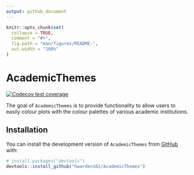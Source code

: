```yaml
---
output: github_document
---
```


<!-- README.md is generated from README.Rmd. Please edit that file -->

```r
knitr::opts_chunk$set(
  collapse = TRUE,
  comment = "#>",
  fig.path = "man/figures/README-",
  out.width = "100%"
)
```

# AcademicThemes

<!-- badges: start -->
[![Codecov test coverage](https://codecov.io/gh/hwarden162/AcademicThemes/branch/main/graph/badge.svg)](https://app.codecov.io/gh/hwarden162/AcademicThemes?branch=main)
<!-- badges: end -->

The goal of `AcademicThemes` is to provide functionality to allow users to easily colour plots with the colour palettes of various academic institutions.

## Installation

You can install the development version of `AcademicThemes` from [GitHub](https://github.com/) with:

``` r
# install.packages("devtools")
devtools::install_github("hwarden162/AcademicThemes")
```
